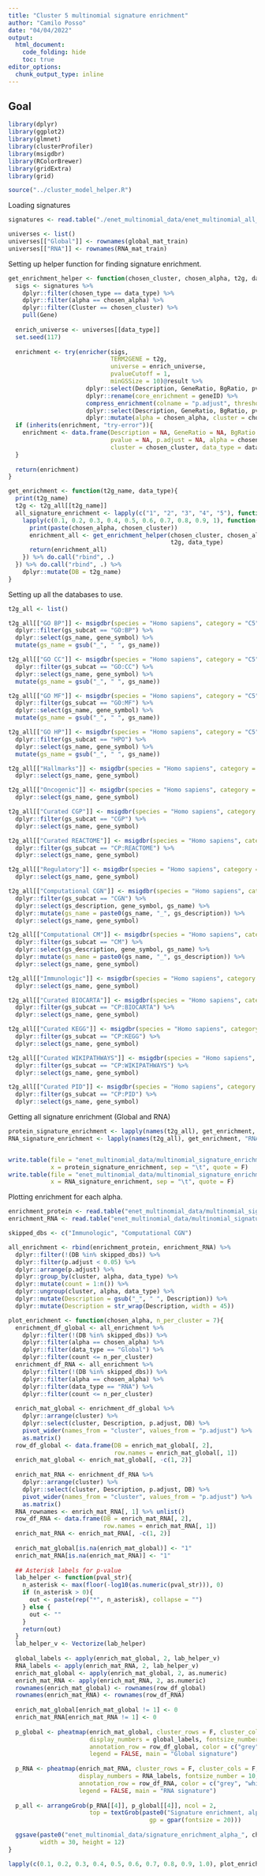 ```yaml
---
title: "Cluster 5 multinomial signature enrichment"
author: "Camilo Posso"
date: "04/04/2022"
output: 
  html_document:
    code_folding: hide
    toc: true
editor_options: 
  chunk_output_type: inline
---
```


## Goal




```r
library(dplyr)
library(ggplot2)
library(glmnet)
library(clusterProfiler)
library(msigdbr)
library(RColorBrewer)
library(gridExtra)
library(grid)

source("../cluster_model_helper.R")

```


Loading signatures


```r
signatures <- read.table("./enet_multinomial_data/enet_multinomial_all_signatures.txt", sep = "\t")

universes <- list()
universes[["Global"]] <- rownames(global_mat_train)
universes[["RNA"]] <- rownames(RNA_mat_train)

```


Setting up helper function for finding signature enrichment.


```r
get_enrichment_helper <- function(chosen_cluster, chosen_alpha, t2g, data_type){
  sigs <- signatures %>% 
    dplyr::filter(chosen_type == data_type) %>%
    dplyr::filter(alpha == chosen_alpha) %>%
    dplyr::filter(Cluster == chosen_cluster) %>%
    pull(Gene)
    
  enrich_universe <- universes[[data_type]]
  set.seed(117)
  
  enrichment <- try(enricher(sigs, 
                             TERM2GENE = t2g, 
                             universe = enrich_universe,
                             pvalueCutoff = 1,
                             minGSSize = 10)@result %>%
                      dplyr::select(Description, GeneRatio, BgRatio, pvalue, p.adjust, geneID) %>%
                      dplyr::rename(core_enrichment = geneID) %>%
                      compress_enrichment(colname = "p.adjust", threshold = 0.8) %>%
                      dplyr::select(Description, GeneRatio, BgRatio, pvalue, p.adjust) %>%
                      dplyr::mutate(alpha = chosen_alpha, cluster = chosen_cluster, data_type = data_type))
  if (inherits(enrichment, "try-error")){
    enrichment <- data.frame(Description = NA, GeneRatio = NA, BgRatio = NA, 
                             pvalue = NA, p.adjust = NA, alpha = chosen_alpha, 
                             cluster = chosen_cluster, data_type = data_type)
  }
  
  return(enrichment)
}

get_enrichment <- function(t2g_name, data_type){
  print(t2g_name)
  t2g <- t2g_all[[t2g_name]]
  all_signature_enrichment <- lapply(c("1", "2", "3", "4", "5"), function(chosen_cluster){
    lapply(c(0.1, 0.2, 0.3, 0.4, 0.5, 0.6, 0.7, 0.8, 0.9, 1), function(chosen_alpha){
      print(paste(chosen_alpha, chosen_cluster))
      enrichment_all <- get_enrichment_helper(chosen_cluster, chosen_alpha,
                                              t2g, data_type)
      return(enrichment_all)
    }) %>% do.call("rbind", .)
  }) %>% do.call("rbind", .) %>%
    dplyr::mutate(DB = t2g_name)
}

```


Setting up all the databases to use.


```r
t2g_all <- list()

t2g_all[["GO BP"]] <- msigdbr(species = "Homo sapiens", category = "C5") %>%
  dplyr::filter(gs_subcat == "GO:BP") %>%
  dplyr::select(gs_name, gene_symbol) %>%
  mutate(gs_name = gsub("_", " ", gs_name))

t2g_all[["GO CC"]] <- msigdbr(species = "Homo sapiens", category = "C5") %>%
  dplyr::filter(gs_subcat == "GO:CC") %>%
  dplyr::select(gs_name, gene_symbol) %>%
  mutate(gs_name = gsub("_", " ", gs_name))

t2g_all[["GO MF"]] <- msigdbr(species = "Homo sapiens", category = "C5") %>%
  dplyr::filter(gs_subcat == "GO:MF") %>%
  dplyr::select(gs_name, gene_symbol) %>%
  mutate(gs_name = gsub("_", " ", gs_name))

t2g_all[["GO HP"]] <- msigdbr(species = "Homo sapiens", category = "C5") %>%
  dplyr::filter(gs_subcat == "HPO") %>%
  dplyr::select(gs_name, gene_symbol) %>%
  mutate(gs_name = gsub("_", " ", gs_name))

t2g_all[["Hallmarks"]] <- msigdbr(species = "Homo sapiens", category = "H") %>% 
  dplyr::select(gs_name, gene_symbol)

t2g_all[["Oncogenic"]] <- msigdbr(species = "Homo sapiens", category = "C6") %>% 
  dplyr::select(gs_name, gene_symbol)

t2g_all[["Curated CGP"]] <- msigdbr(species = "Homo sapiens", category = "C2") %>% 
  dplyr::filter(gs_subcat == "CGP") %>%
  dplyr::select(gs_name, gene_symbol) 

t2g_all[["Curated REACTOME"]] <- msigdbr(species = "Homo sapiens", category = "C2") %>% 
  dplyr::filter(gs_subcat == "CP:REACTOME") %>%
  dplyr::select(gs_name, gene_symbol) 

t2g_all[["Regulatory"]] <- msigdbr(species = "Homo sapiens", category = "C3") %>% 
  dplyr::select(gs_name, gene_symbol) 

t2g_all[["Computational CGN"]] <- msigdbr(species = "Homo sapiens", category = "C4") %>% 
  dplyr::filter(gs_subcat == "CGN") %>%
  dplyr::select(gs_description, gene_symbol, gs_name) %>%
  dplyr::mutate(gs_name = paste0(gs_name, "_", gs_description)) %>%
  dplyr::select(gs_name, gene_symbol)

t2g_all[["Computational CM"]] <- msigdbr(species = "Homo sapiens", category = "C4") %>% 
  dplyr::filter(gs_subcat == "CM") %>%
  dplyr::select(gs_description, gene_symbol, gs_name) %>%
  dplyr::mutate(gs_name = paste0(gs_name, "_", gs_description)) %>%
  dplyr::select(gs_name, gene_symbol)

t2g_all[["Immunologic"]] <- msigdbr(species = "Homo sapiens", category = "C7") %>% 
  dplyr::select(gs_name, gene_symbol) 

t2g_all[["Curated BIOCARTA"]] <- msigdbr(species = "Homo sapiens", category = "C2") %>% 
  dplyr::filter(gs_subcat == "CP:BIOCARTA") %>%
  dplyr::select(gs_name, gene_symbol) 

t2g_all[["Curated KEGG"]] <- msigdbr(species = "Homo sapiens", category = "C2") %>% 
  dplyr::filter(gs_subcat == "CP:KEGG") %>%
  dplyr::select(gs_name, gene_symbol) 

t2g_all[["Curated WIKIPATHWAYS"]] <- msigdbr(species = "Homo sapiens", category = "C2") %>% 
  dplyr::filter(gs_subcat == "CP:WIKIPATHWAYS") %>%
  dplyr::select(gs_name, gene_symbol)

t2g_all[["Curated PID"]] <- msigdbr(species = "Homo sapiens", category = "C2") %>% 
  dplyr::filter(gs_subcat == "CP:PID") %>%
  dplyr::select(gs_name, gene_symbol) 

```


Getting all signature enrichment (Global and RNA)


```r
protein_signature_enrichment <- lapply(names(t2g_all), get_enrichment, "Global") %>% do.call("rbind", .)
RNA_signature_enrichment <- lapply(names(t2g_all), get_enrichment, "RNA") %>% do.call("rbind", .)


write.table(file = "enet_multinomial_data/multinomial_signature_enrichment_global.txt",
            x = protein_signature_enrichment, sep = "\t", quote = F)
write.table(file = "enet_multinomial_data/multinomial_signature_enrichment_RNA.txt",
            x = RNA_signature_enrichment, sep = "\t", quote = F)

```


Plotting enrichment for each alpha.


```r
enrichment_protein <- read.table("enet_multinomial_data/multinomial_signature_enrichment_global.txt", sep = "\t")
enrichment_RNA <- read.table("enet_multinomial_data/multinomial_signature_enrichment_RNA.txt", sep = "\t")

skipped_dbs <- c("Immunologic", "Computational CGN")

all_enrichment <- rbind(enrichment_protein, enrichment_RNA) %>%
  dplyr::filter(!(DB %in% skipped_dbs)) %>%
  dplyr::filter(p.adjust < 0.05) %>%
  dplyr::arrange(p.adjust) %>%
  dplyr::group_by(cluster, alpha, data_type) %>%
  dplyr::mutate(count = 1:n()) %>%
  dplyr::ungroup(cluster, alpha, data_type) %>%
  dplyr::mutate(Description = gsub("_", " ", Description)) %>%
  dplyr::mutate(Description = str_wrap(Description, width = 45))

```



```r
plot_enrichment <- function(chosen_alpha, n_per_cluster = 7){
  enrichment_df_global <- all_enrichment %>%
    dplyr::filter(!(DB %in% skipped_dbs)) %>%
    dplyr::filter(alpha == chosen_alpha) %>%
    dplyr::filter(data_type == "Global") %>%
    dplyr::filter(count <= n_per_cluster)
  enrichment_df_RNA <- all_enrichment %>%
    dplyr::filter(!(DB %in% skipped_dbs)) %>%
    dplyr::filter(alpha == chosen_alpha) %>%
    dplyr::filter(data_type == "RNA") %>%
    dplyr::filter(count <= n_per_cluster)
  
  enrich_mat_global <- enrichment_df_global %>%
    dplyr::arrange(cluster) %>%
    dplyr::select(cluster, Description, p.adjust, DB) %>%
    pivot_wider(names_from = "cluster", values_from = "p.adjust") %>%
    as.matrix()
  row_df_global <- data.frame(DB = enrich_mat_global[, 2], 
                              row.names = enrich_mat_global[, 1])
  enrich_mat_global <- enrich_mat_global[, -c(1, 2)]
  
  enrich_mat_RNA <- enrichment_df_RNA %>%
    dplyr::arrange(cluster) %>%
    dplyr::select(cluster, Description, p.adjust, DB) %>%
    pivot_wider(names_from = "cluster", values_from = "p.adjust") %>%
    as.matrix()
  RNA_rownames <- enrich_mat_RNA[, 1] %>% unlist()
  row_df_RNA <- data.frame(DB = enrich_mat_RNA[, 2],
                           row.names = enrich_mat_RNA[, 1])
  enrich_mat_RNA <- enrich_mat_RNA[, -c(1, 2)]
  
  enrich_mat_global[is.na(enrich_mat_global)] <- "1"
  enrich_mat_RNA[is.na(enrich_mat_RNA)] <- "1"
  
  ## Asterisk labels for p-value
  lab_helper <- function(pval_str){
    n_asterisk <- max(floor(-log10(as.numeric(pval_str))), 0)
    if (n_asterisk > 0){
      out <- paste(rep("*", n_asterisk), collapse = "")
    } else {
      out <- ""
    }
    return(out)
  }
  lab_helper_v <- Vectorize(lab_helper)
  
  global_labels <- apply(enrich_mat_global, 2, lab_helper_v)
  RNA_labels <- apply(enrich_mat_RNA, 2, lab_helper_v)
  enrich_mat_global <- apply(enrich_mat_global, 2, as.numeric)
  enrich_mat_RNA <- apply(enrich_mat_RNA, 2, as.numeric)
  rownames(enrich_mat_global) <- rownames(row_df_global)
  rownames(enrich_mat_RNA) <- rownames(row_df_RNA)
  
  enrich_mat_global[enrich_mat_global != 1] <- 0
  enrich_mat_RNA[enrich_mat_RNA != 1] <- 0
  
  p_global <- pheatmap(enrich_mat_global, cluster_rows = F, cluster_cols = F, 
                       display_numbers = global_labels, fontsize_number = 10, number_color = "black",
                       annotation_row = row_df_global, color = c("grey", "white"),
                       legend = FALSE, main = "Global signature")
  
  p_RNA <- pheatmap(enrich_mat_RNA, cluster_rows = F, cluster_cols = F, 
                    display_numbers = RNA_labels, fontsize_number = 10, number_color = "black",
                    annotation_row = row_df_RNA, color = c("grey", "white"), border_color = "grey",
                    legend = FALSE, main = "RNA signature")
  
  p_all <- arrangeGrob(p_RNA[[4]], p_global[[4]], ncol = 2, 
                       top = textGrob(paste0("Signature enrichment, alpha = ", chosen_alpha), 
                                        gp = gpar(fontsize = 20)))
  
  ggsave(paste0("enet_multinomial_data/signature_enrichment_alpha_", chosen_alpha, ".pdf"), p_all, 
         width = 30, height = 12)
}

```



```r
lapply(c(0.1, 0.2, 0.3, 0.4, 0.5, 0.6, 0.7, 0.8, 0.9, 1.0), plot_enrichment)

```

